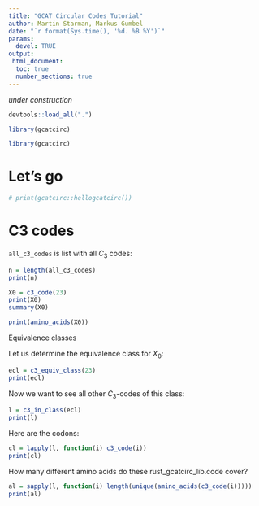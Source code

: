 ```yaml
---
title: "GCAT Circular Codes Tutorial"
author: Martin Starman, Markus Gumbel
date: "`r format(Sys.time(), '%d. %B %Y')`"
params:
  devel: TRUE
output:
 html_document:
  toc: true
  number_sections: true 
---
```


_under construction_

```r
devtools::load_all(".")
```

```r
library(gcatcirc)
```

```r
library(gcatcirc)
```

# Let's go

```r
# print(gcatcirc::hellogcatcirc())
```

# C3 codes

`all_c3_codes` is list with all $C_3$ codes:

```r
n = length(all_c3_codes)
print(n)
```


```r
X0 = c3_code(23)
print(X0)
summary(X0)
```

```r
print(amino_acids(X0))
```

Equivalence classes

Let us determine the equivalence class for $X_0$:
```r
ecl = c3_equiv_class(23)
print(ecl)
```

Now we want to see all other $C_3$-codes of this class:
```r
l = c3_in_class(ecl)
print(l)
```

Here are the codons:

```r
cl = lapply(l, function(i) c3_code(i))
print(cl)
```

How many different amino acids do these rust_gcatcirc_lib.code cover?

```r
al = sapply(l, function(i) length(unique(amino_acids(c3_code(i)))))
print(al)
```
